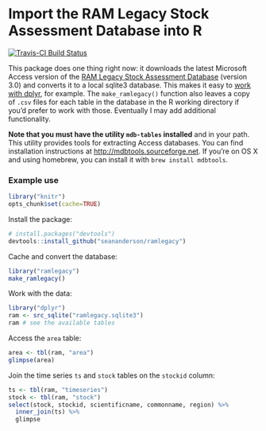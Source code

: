 # Import the RAM Legacy Stock Assessment Database into R

[![Travis-CI Build Status](https://travis-ci.org/seananderson/ramlegacy.svg?branch=master)](https://travis-ci.org/seananderson/ramlegacy)

This package does one thing right now: it downloads the latest Microsoft Access version of the [RAM Legacy Stock Assessment Database](http://ramlegacy.org) (version 3.0) and converts it to a local sqlite3 database. This makes it easy to [work with dplyr](http://cran.r-project.org/web/packages/dplyr/vignettes/databases.html), for example. The `make_ramlegacy()` function also leaves a copy of `.csv` files for each table in the database in the R working directory if you'd prefer to work with those. Eventually I may add additional functionality.

**Note that you must have the utility `mdb-tables` installed** and in your path. This utility provides tools for extracting Access databases. You can find installation instructions at <http://mdbtools.sourceforge.net>. If you're on OS X and using homebrew, you can install it with `brew install mdbtools`.

### Example use

```r
library("knitr")
opts_chunk$set(cache=TRUE)
```

Install the package:

```r
# install.packages("devtools")
devtools::install_github("seananderson/ramlegacy")
```

Cache and convert the database:

```r
library("ramlegacy")
make_ramlegacy()
```

Work with the data:

```r
library("dplyr")
ram <- src_sqlite("ramlegacy.sqlite3")
ram # see the available tables
```

Access the `area` table:

```r
area <- tbl(ram, "area")
glimpse(area)
```

Join the time series `ts` and `stock` tables on the `stockid` column:

```r
ts <- tbl(ram, "timeseries")
stock <- tbl(ram, "stock")
select(stock, stockid, scientificname, commonname, region) %>%
  inner_join(ts) %>%
  glimpse
```